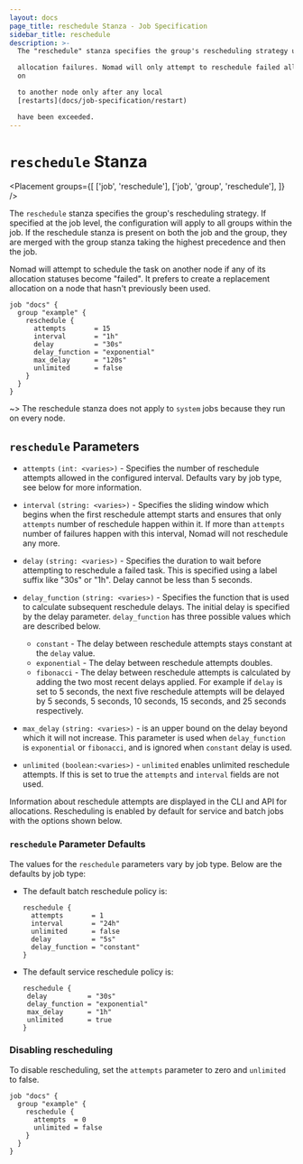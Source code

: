 ```yaml
---
layout: docs
page_title: reschedule Stanza - Job Specification
sidebar_title: reschedule
description: >-
  The "reschedule" stanza specifies the group's rescheduling strategy upon

  allocation failures. Nomad will only attempt to reschedule failed allocations
  on

  to another node only after any local
  [restarts](docs/job-specification/restart)

  have been exceeded.
---
```


# `reschedule` Stanza

<Placement
  groups={[
    ['job', 'reschedule'],
    ['job', 'group', 'reschedule'],
  ]}
/>

The `reschedule` stanza specifies the group's rescheduling strategy. If specified at the job
level, the configuration will apply to all groups within the job. If the
reschedule stanza is present on both the job and the group, they are merged with
the group stanza taking the highest precedence and then the job.

Nomad will attempt to schedule the task on another node if any of its allocation
statuses become "failed". It prefers to create a replacement allocation on a node
that hasn't previously been used.

```hcl
job "docs" {
  group "example" {
    reschedule {
      attempts       = 15
      interval       = "1h"
      delay          = "30s"
      delay_function = "exponential"
      max_delay      = "120s"
      unlimited      = false
    }
  }
}
```

~> The reschedule stanza does not apply to `system` jobs because they run on
every node.

## `reschedule` Parameters

- `attempts` `(int: <varies>)` - Specifies the number of reschedule attempts
  allowed in the configured interval. Defaults vary by job type, see below
  for more information.

- `interval` `(string: <varies>)` - Specifies the sliding window which begins
  when the first reschedule attempt starts and ensures that only `attempts`
  number of reschedule happen within it. If more than `attempts` number of
  failures happen with this interval, Nomad will not reschedule any more.

- `delay` `(string: <varies>)` - Specifies the duration to wait before attempting
  to reschedule a failed task. This is specified using a label suffix like "30s" or "1h".
  Delay cannot be less than 5 seconds.

- `delay_function` `(string: <varies>)` - Specifies the function that is used to
  calculate subsequent reschedule delays. The initial delay is specified by the delay parameter.
  `delay_function` has three possible values which are described below.

  - `constant` - The delay between reschedule attempts stays constant at the `delay` value.
  - `exponential` - The delay between reschedule attempts doubles.
  - `fibonacci` - The delay between reschedule attempts is calculated by adding the two most recent
    delays applied. For example if `delay` is set to 5 seconds, the next five reschedule attempts will be
    delayed by 5 seconds, 5 seconds, 10 seconds, 15 seconds, and 25 seconds respectively.

- `max_delay` `(string: <varies>)` - is an upper bound on the delay beyond which it will not increase. This parameter
  is used when `delay_function` is `exponential` or `fibonacci`, and is ignored when `constant` delay is used.

- `unlimited` `(boolean:<varies>)` - `unlimited` enables unlimited reschedule attempts. If this is set to true
  the `attempts` and `interval` fields are not used.

Information about reschedule attempts are displayed in the CLI and API for
allocations. Rescheduling is enabled by default for service and batch jobs
with the options shown below.

### `reschedule` Parameter Defaults

The values for the `reschedule` parameters vary by job type. Below are the
defaults by job type:

- The default batch reschedule policy is:

  ```hcl
  reschedule {
    attempts       = 1
    interval       = "24h"
    unlimited      = false
    delay          = "5s"
    delay_function = "constant"
  }
  ```

- The default service reschedule policy is:

  ```hcl
  reschedule {
   delay          = "30s"
   delay_function = "exponential"
   max_delay      = "1h"
   unlimited      = true
  }
  ```

### Disabling rescheduling

To disable rescheduling, set the `attempts` parameter to zero and `unlimited` to false.

```hcl
job "docs" {
  group "example" {
    reschedule {
      attempts  = 0
      unlimited = false
    }
  }
}
```
